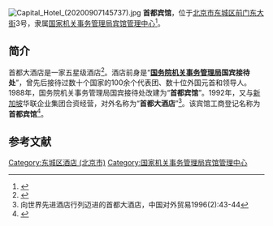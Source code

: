 {{coord|39.900361|116.403192|display=title}}
[[File:Capital_Hotel_(20200907145737).jpg|thumb]]
'''首都宾馆'''，位于[[北京市|北京市]][[东城区_(北京市)|东城区]][[前门东大街|前门东大街]]3号，隶属[[国家机关事务管理局宾馆管理中心|国家机关事务管理局宾馆管理中心]]<ref>{{Cite web  |url =http://www.ggj.gov.cn/gzdt/200912/t20091208_269173.htm  |title =国务院机关事务管理局宾馆管理中心简介  |author =  |date =2009-12-08  |publisher =国务院机关事务管理局  |language =  |accessdate =  |quote =  |archive-date =2017-03-28  |archive-url =https://web.archive.org/web/20170328195753/http://www.ggj.gov.cn/gzdt/200912/t20091208_269173.htm  |dead-url =no  }}</ref>。

==简介==
首都大酒店是一家五星级酒店<ref>{{Cite web|url =http://www.bjta.gov.cn/tsfwzt/qyml/373570.htm|title =星级饭店|author =|date =2015-04-29|publisher =北京市旅游发展委员会|language =|accessdate =|quote =|deadurl =yes|archiveurl =https://web.archive.org/web/20160317085035/http://www.bjta.gov.cn/tsfwzt/qyml/373570.htm|archivedate =2016-03-17}}</ref>。酒店前身是“'''[[国务院机关事务管理局|国务院机关事务管理局]]国宾接待处'''”，曾先后接待过数十个国家的100余个代表团、数十位外国元首和领导人。1988年，国务院机关事务管理局国宾接待处改建为“'''首都宾馆'''”。1992年，又与[[新加坡|新加坡]]华联企业集团合资经营，对外名称为“'''首都大酒店'''”<ref>向世界先进酒店行列迈进的首都大酒店，中国对外贸易1996(2):43-44</ref>。该宾馆工商登记名称为'''首都宾馆'''<ref>{{Cite web|url = http://www.gsxt.gov.cn/%7BE2954DA385F3BC2E6987E791D6800026C835B2F5837E28C41C6A4CA25F0C1CF2926F39D50D7BFC6E4B6DFFDA5D3DBACCCEEA22C2D323D00FFF37FE21D105987C98FF98FF98886C7C98886C7C1B70FD2EFDA745967413F79C11C285A0C750179A492245D236C3EF6F3C00703761E1432305423AFB1F781F5ED94B6EE91494D3AB4F284F284F28-1534439522000%7D|title = 首都宾馆|author = |date = |publisher = 国家企业信用信息公示系统|language = |accessdate = 2018-08-17|quote = }}{{Dead link|date=2019年5月 |bot=InternetArchiveBot |fix-attempted=yes }}</ref>。

==参考文献==
{{Reflist|2}}
{{中国20世纪建筑遗产}}
[[Category:东城区酒店_(北京市)|Category:东城区酒店 (北京市)]]
[[Category:国家机关事务管理局宾馆管理中心|Category:国家机关事务管理局宾馆管理中心]]